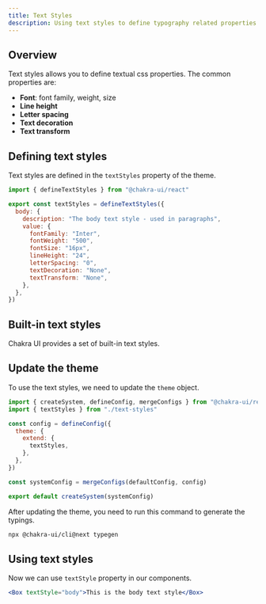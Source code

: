 ```yaml
---
title: Text Styles
description: Using text styles to define typography related properties.
---
```


## Overview

Text styles allows you to define textual css properties. The common properties
are:

- **Font**: font family, weight, size
- **Line height**
- **Letter spacing**
- **Text decoration**
- **Text transform**

## Defining text styles

Text styles are defined in the `textStyles` property of the theme.

```js filename="text-styles.ts"
import { defineTextStyles } from "@chakra-ui/react"

export const textStyles = defineTextStyles({
  body: {
    description: "The body text style - used in paragraphs",
    value: {
      fontFamily: "Inter",
      fontWeight: "500",
      fontSize: "16px",
      lineHeight: "24",
      letterSpacing: "0",
      textDecoration: "None",
      textTransform: "None",
    },
  },
})
```

## Built-in text styles

Chakra UI provides a set of built-in text styles.

<ExamplePreview name="tokens/text-styles" />

## Update the theme

To use the text styles, we need to update the `theme` object.

```js filename="theme.ts"
import { createSystem, defineConfig, mergeConfigs } from "@chakra-ui/react"
import { textStyles } from "./text-styles"

const config = defineConfig({
  theme: {
    extend: {
      textStyles,
    },
  },
})

const systemConfig = mergeConfigs(defaultConfig, config)

export default createSystem(systemConfig)
```

After updating the theme, you need to run this command to generate the typings.

```bash
npx @chakra-ui/cli@next typegen
```

## Using text styles

Now we can use `textStyle` property in our components.

```jsx
<Box textStyle="body">This is the body text style</Box>
```
